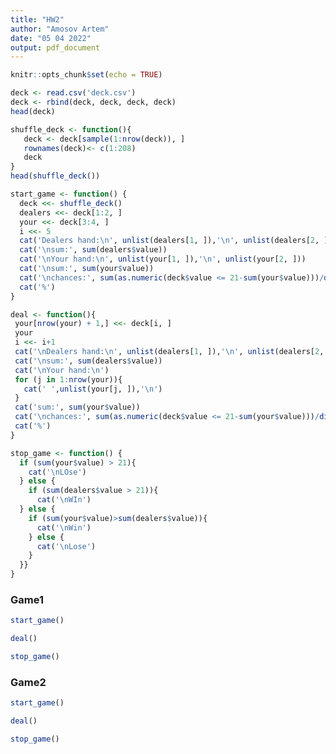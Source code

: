 ```yaml
---
title: "HW2"
author: "Amosov Artem"
date: "05 04 2022"
output: pdf_document
---
```


```r
knitr::opts_chunk$set(echo = TRUE)
```

```r
deck <- read.csv('deck.csv')
deck <- rbind(deck, deck, deck, deck)
head(deck)
```
```r
shuffle_deck <- function(){
   deck <- deck[sample(1:nrow(deck)), ]
   rownames(deck)<- c(1:208)
   deck
}
head(shuffle_deck())
```

```r
start_game <- function() {
  deck <<- shuffle_deck()
  dealers <<- deck[1:2, ]
  your <<- deck[3:4, ]
  i <<- 5
  cat('Dealers hand:\n', unlist(dealers[1, ]),'\n', unlist(dealers[2, ]))
  cat('\nsum:', sum(dealers$value))
  cat('\nYour hand:\n', unlist(your[1, ]),'\n', unlist(your[2, ]))
  cat('\nsum:', sum(your$value))
  cat('\nchances:', sum(as.numeric(deck$value <= 21-sum(your$value)))/dim(deck)[1]*100)
  cat('%')
}
```

```r
deal <- function(){
 your[nrow(your) + 1,] <<- deck[i, ]
 your
 i <<- i+1
 cat('\nDealers hand:\n', unlist(dealers[1, ]),'\n', unlist(dealers[2, ]))
 cat('\nsum:', sum(dealers$value))
 cat('\nYour hand:\n')
 for (j in 1:nrow(your)){
   cat(' ',unlist(your[j, ]),'\n')
 }
 cat('sum:', sum(your$value))
 cat('\nchances:', sum(as.numeric(deck$value <= 21-sum(your$value)))/dim(deck)[1])
 cat('%')
}

```

```r
stop_game <- function() {
  if (sum(your$value) > 21){
    cat('\nLOse')
  } else {
    if (sum(dealers$value > 21)){
      cat('\nWIn')
  } else {
    if (sum(your$value)>sum(dealers$value)){
      cat('\nWin')
    } else {
      cat('\nLose')
    }
  }}
}
```
### Game1
```r
start_game()
```
```r
deal()
```
```r
stop_game()
```
### Game2
```r
start_game()
```
```r
deal()
```

```r
stop_game()
```
